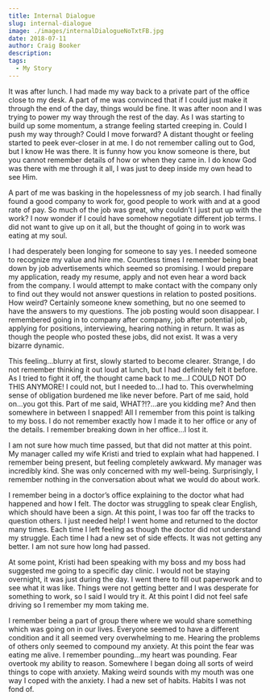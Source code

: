 ```yaml
---
title: Internal Dialogue
slug: internal-dialogue
image: ./images/internalDialogueNoTxtFB.jpg
date: 2018-07-11
author: Craig Booker
description:
tags:
  - My Story
---
```


It was after lunch. I had made my way back to a private part of the office close to my desk. A part of me was convinced that if I could just make it through the end of the day, things would be fine. It was after noon and I was trying to power my way through the rest of the day. As I was starting to build up some momentum, a strange feeling started creeping in. Could I push my way through? Could I move forward? A distant thought or feeling started to peek ever-closer in at me. I do not remember calling out to God, but I know He was there. It is funny how you know someone is there, but you cannot remember details of how or when they came in. I do know God was there with me through it all, I was just to deep inside my own head to see Him.

A part of me was basking in the hopelessness of my job search. I had finally found a good company to work for, good people to work with and at a good rate of pay. So much of the job was great, why couldn’t I just put up with the work? I now wonder if I could have somehow negotiate different job terms. I did not want to give up on it all, but the thought of going in to work was eating at my soul.

I had desperately been longing for someone to say yes. I needed someone to recognize my value and hire me. Countless times I remember being beat down by job advertisements which seemed so promising. I would prepare my application, ready my resume, apply and not even hear a word back from the company. I would attempt to make contact with the company only to find out they would not answer questions in relation to posted positions. How weird? Certainly someone knew something, but no one seemed to have the answers to my questions. The job posting would soon disappear. I remembered going in to company after company, job after potential job, applying for positions, interviewing, hearing nothing in return. It was as though the people who posted these jobs, did not exist. It was a very bizarre dynamic.

This feeling…blurry at first, slowly started to become clearer. Strange, I do not remember thinking it out loud at lunch, but I had definitely felt it before. As I tried to fight it off, the thought came back to me…I COULD NOT DO THIS ANYMORE! I could not, but I needed to…I had to. This overwhelming sense of obligation burdened me like never before. Part of me said, hold on…you got this. Part of me said, WHAT?!?…are you kidding me? And then somewhere in between I snapped! All I remember from this point is talking to my boss. I do not remember exactly how I made it to her office or any of the details. I remember breaking down in her office…I lost it.

I am not sure how much time passed, but that did not matter at this point. My manager called my wife Kristi and tried to explain what had happened. I remember being present, but feeling completely awkward. My manager was incredibly kind. She was only concerned with my well-being. Surprisingly, I remember nothing in the conversation about what we would do about work.

I remember being in a doctor’s office explaining to the doctor what had happened and how I felt. The doctor was struggling to speak clear English, which should have been a sign. At this point, I was too far off the tracks to question others. I just needed help! I went home and returned to the doctor many times. Each time I left feeling as though the doctor did not understand my struggle. Each time I had a new set of side effects. It was not getting any better. I am not sure how long had passed.

At some point, Kristi had been speaking with my boss and my boss had suggested me going to a specific day clinic. I would not be staying overnight, it was just during the day. I went there to fill out paperwork and to see what it was like. Things were not getting better and I was desperate for something to work, so I said I would try it. At this point I did not feel safe driving so I remember my mom taking me.

I remember being a part of group there where we would share something which was going on in our lives. Everyone seemed to have a different condition and it all seemed very overwhelming to me. Hearing the problems of others only seemed to compound my anxiety. At this point the fear was eating me alive. I remember pounding…my heart was pounding. Fear overtook my ability to reason. Somewhere I began doing all sorts of weird things to cope with anxiety. Making weird sounds with my mouth was one way I coped with the anxiety. I had a new set of habits. Habits I was not fond of.
